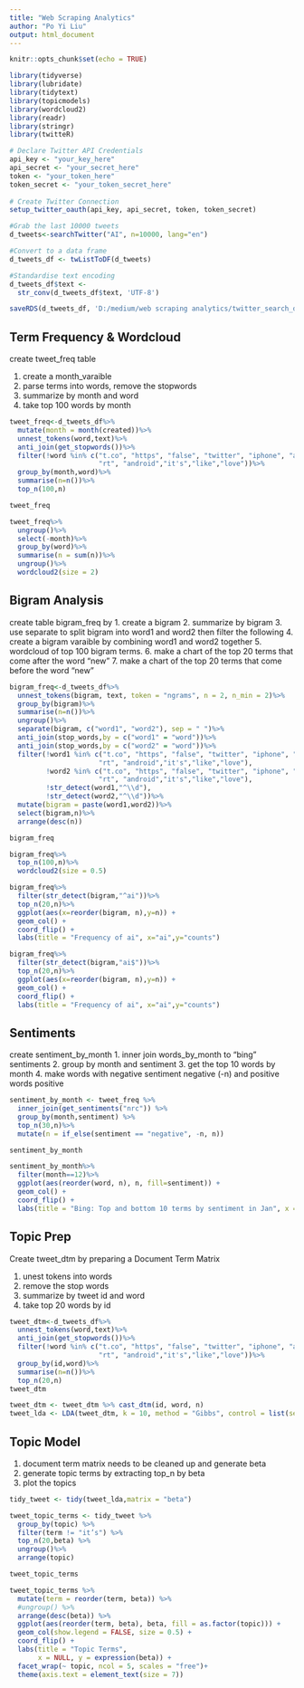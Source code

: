 ```yaml
---
title: "Web Scraping Analytics"
author: "Po Yi Liu"
output: html_document
---
```


```r
knitr::opts_chunk$set(echo = TRUE)
```

```r
library(tidyverse)
library(lubridate)
library(tidytext)
library(topicmodels)
library(wordcloud2)
library(readr)
library(stringr)
library(twitteR)
```

```r
# Declare Twitter API Credentials
api_key <- "your_key_here"
api_secret <- "your_secret_here" 
token <- "your_token_here" 
token_secret <- "your_token_secret_here" 
 
# Create Twitter Connection
setup_twitter_oauth(api_key, api_secret, token, token_secret)
```

```r
#Grab the last 10000 tweets
d_tweets<-searchTwitter("AI", n=10000, lang="en")

#Convert to a data frame
d_tweets_df <- twListToDF(d_tweets)

#Standardise text encoding
d_tweets_df$text <-
  str_conv(d_tweets_df$text, 'UTF-8')

saveRDS(d_tweets_df, 'D:/medium/web scraping analytics/twitter_search_dataset.RDS')
```


## Term Frequency & Wordcloud 

create tweet_freq table

1. create a month_varaible 
2. parse terms into words, remove the stopwords
3. summarize by month and word
4. take top 100 words by month 
```r
tweet_freq<-d_tweets_df%>%
  mutate(month = month(created))%>%
  unnest_tokens(word,text)%>%
  anti_join(get_stopwords())%>%
  filter(!word %in% c("t.co", "https", "false", "twitter", "iphone", "amp", 
                      "rt", "android","it's","like","love"))%>%
  group_by(month,word)%>%
  summarise(n=n())%>%
  top_n(100,n) 

tweet_freq
```


```r
tweet_freq%>%
  ungroup()%>%
  select(-month)%>%
  group_by(word)%>%
  summarise(n = sum(n))%>%
  ungroup()%>%
  wordcloud2(size = 2)
```


## Bigram Analysis 

create table bigram_freq by 
1. create a bigram 
2. summarize by bigram 
3. use separate to split bigram into word1 and word2 then filter the following
4. create a bigram varaible by combining word1 and word2 together 
5. wordcloud of top 100 bigram terms. 
6. make a chart of the top 20 terms that come after the word "new"
7. make a chart of the top 20 terms that come before the word "new"

```r
bigram_freq<-d_tweets_df%>%
  unnest_tokens(bigram, text, token = "ngrams", n = 2, n_min = 2)%>%
  group_by(bigram)%>%
  summarise(n=n())%>%
  ungroup()%>%
  separate(bigram, c("word1", "word2"), sep = " ")%>%
  anti_join(stop_words,by = c("word1" = "word"))%>%
  anti_join(stop_words,by = c("word2" = "word"))%>%
  filter(!word1 %in% c("t.co", "https", "false", "twitter", "iphone", "amp", 
                      "rt", "android","it's","like","love"),
         !word2 %in% c("t.co", "https", "false", "twitter", "iphone", "amp", 
                      "rt", "android","it's","like","love"),
         !str_detect(word1,"^\\d"),
         !str_detect(word2,"^\\d"))%>%
  mutate(bigram = paste(word1,word2))%>%
  select(bigram,n)%>%
  arrange(desc(n))

bigram_freq
```


```r
bigram_freq%>%
  top_n(100,n)%>%
  wordcloud2(size = 0.5)
```


```r
bigram_freq%>%
  filter(str_detect(bigram,"^ai"))%>%
  top_n(20,n)%>%
  ggplot(aes(x=reorder(bigram, n),y=n)) +
  geom_col() +
  coord_flip() +
  labs(title = "Frequency of ai", x="ai",y="counts")
```

```r
bigram_freq%>%
  filter(str_detect(bigram,"ai$"))%>%
  top_n(20,n)%>%
  ggplot(aes(x=reorder(bigram, n),y=n)) +
  geom_col() +
  coord_flip() +
  labs(title = "Frequency of ai", x="ai",y="counts")
```



## Sentiments

create sentiment_by_month 
1. inner join words_by_month to "bing" sentiments 
2. group by month and sentiment 
3. get the top 10 words by month 
4. make words with negative sentiment negative (-n) and positive words positive


```r
sentiment_by_month <- tweet_freq %>%
  inner_join(get_sentiments("nrc")) %>%
  group_by(month,sentiment) %>%
  top_n(30,n)%>%
  mutate(n = if_else(sentiment == "negative", -n, n))

sentiment_by_month
```


```r
sentiment_by_month%>%
  filter(month==12)%>%
  ggplot(aes(reorder(word, n), n, fill=sentiment)) +
  geom_col() + 
  coord_flip() +
  labs(title = "Bing: Top and bottom 10 terms by sentiment in Jan", x = "term", y="count")
```


## Topic Prep 

Create tweet_dtm by preparing a Document Term Matrix

1. unest tokens into words 
2. remove the stop words
3. summarize by tweet id and word
4. take top 20 words by id 

```r
tweet_dtm<-d_tweets_df%>%
  unnest_tokens(word,text)%>%
  anti_join(get_stopwords())%>%
  filter(!word %in% c("t.co", "https", "false", "twitter", "iphone", "amp", 
                      "rt", "android","it's","like","love"))%>%
  group_by(id,word)%>%
  summarise(n=n())%>%
  top_n(20,n)
tweet_dtm
```


```r
tweet_dtm <- tweet_dtm %>% cast_dtm(id, word, n)
tweet_lda <- LDA(tweet_dtm, k = 10, method = "Gibbs", control = list(seed = 1234))
```


## Topic Model 

1. document term matrix needs to be cleaned up and generate beta 
2. generate topic terms by extracting top_n by beta 
3. plot the topics 

```r
tidy_tweet <- tidy(tweet_lda,matrix = "beta")

tweet_topic_terms <- tidy_tweet %>%
  group_by(topic) %>%
  filter(term != "it’s") %>%
  top_n(20,beta) %>%
  ungroup()%>%
  arrange(topic)

tweet_topic_terms

```

```r
tweet_topic_terms %>%
  mutate(term = reorder(term, beta)) %>%
  #ungroup() %>%
  arrange(desc(beta)) %>%  
  ggplot(aes(reorder(term, beta), beta, fill = as.factor(topic))) +
  geom_col(show.legend = FALSE, size = 0.5) +
  coord_flip() +
  labs(title = "Topic Terms",
       x = NULL, y = expression(beta)) + 
  facet_wrap(~ topic, ncol = 5, scales = "free")+
  theme(axis.text = element_text(size = 7))
```



